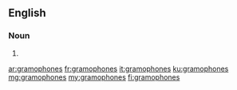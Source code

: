 ==English==

===Noun===
{{head|en|noun plural form}}

# {{plural of|gramophone|lang=en}}

[[ar:gramophones]]
[[fr:gramophones]]
[[it:gramophones]]
[[ku:gramophones]]
[[mg:gramophones]]
[[my:gramophones]]
[[fi:gramophones]]